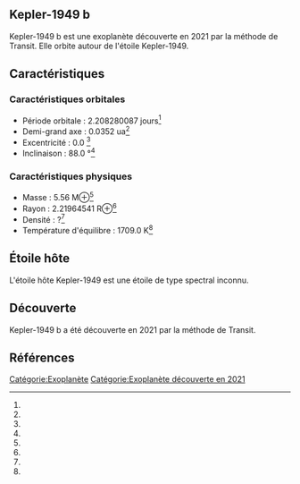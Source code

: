 == Kepler-1949 b ==

{{Infobox Exoplanète
| nom = Kepler-1949 b
| image = 
| légende = 
| étoile = Kepler-1949
| constellation = 
| ascension_droite = 
| déclinaison = 
| distance = ?
| type_spectral = ?
| masse = 5.56 M⊕<ref></ref>
| rayon = 2.21964541 R⊕<ref></ref>
| densité = ?<ref></ref>
| gravité = ?<ref></ref>
| température = 1709.0 K<ref></ref>
| période = 2.208280087 j<ref></ref>
| demi_grand_axe = 0.0352 ua<ref></ref>
| excentricité = 0.0 <ref></ref>
| inclinaison = 88.0 °<ref></ref>
| méthode_découverte = Transit
| date_découverte = 2021
| statut = Confirmée
}}

Kepler-1949 b est une exoplanète découverte en 2021 par la méthode de Transit. Elle orbite autour de l'étoile Kepler-1949.

== Caractéristiques ==

=== Caractéristiques orbitales ===
* Période orbitale : 2.208280087 jours<ref></ref>
* Demi-grand axe : 0.0352 ua<ref></ref>
* Excentricité : 0.0 <ref></ref>
* Inclinaison : 88.0 °<ref></ref>

=== Caractéristiques physiques ===
* Masse : 5.56 M⊕<ref></ref>
* Rayon : 2.21964541 R⊕<ref></ref>
* Densité : ?<ref></ref>
* Température d'équilibre : 1709.0 K<ref></ref>

== Étoile hôte ==

{{Infobox Étoile
| nom = Kepler-1949
| image = 
| légende = 
| constellation = 
| ascension_droite = 
| déclinaison = 
| distance = ?
| type_spectral = ?
| magnitude_absolue = 
| magnitude_apparente = 
| masse = ?<ref></ref>
| rayon = ?<ref></ref>
| température = ?<ref></ref>
| métallicité = ?<ref></ref>
| âge = ?<ref></ref>
}}

L'étoile hôte Kepler-1949 est une étoile de type spectral inconnu.

== Découverte ==

Kepler-1949 b a été découverte en 2021 par la méthode de Transit.

== Références ==
<references />

[[Catégorie:Exoplanète]]
[[Catégorie:Exoplanète découverte en 2021]]
